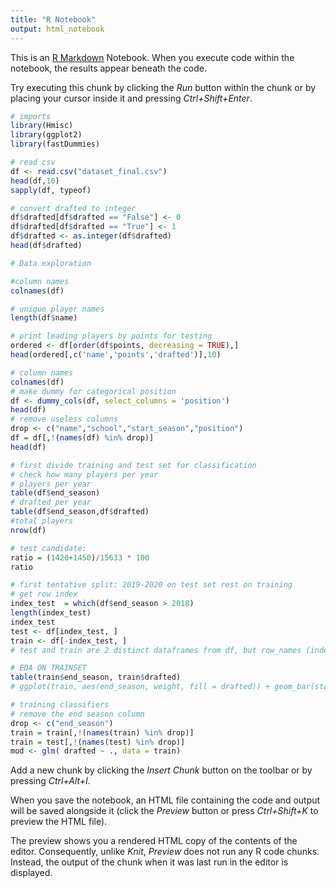 ---
title: "R Notebook"
output: html_notebook
---

This is an [R Markdown](http://rmarkdown.rstudio.com) Notebook. When you execute code within the notebook, the results appear beneath the code. 

Try executing this chunk by clicking the *Run* button within the chunk or by placing your cursor inside it and pressing *Ctrl+Shift+Enter*. 

```{r}
# imports
library(Hmisc)
library(ggplot2)
library(fastDummies)
```

```{r}
# read csv
df <- read.csv("dataset_final.csv")
head(df,10)
sapply(df, typeof)
```

```{r}
# convert drafted to integer
df$drafted[df$drafted == "False"] <- 0
df$drafted[df$drafted == "True"] <- 1
df$drafted <- as.integer(df$drafted)
head(df$drafted)
```

```{r}
# Data exploration

#column names
colnames(df)

# unique player names
length(df$name)

# print leading players by points for testing
ordered <- df[order(df$points, decreasing = TRUE),] 
head(ordered[,c('name','points','drafted')],10)
```
```{r}
# column names
colnames(df)
# make dummy for categorical position
df <- dummy_cols(df, select_columns = 'position')
head(df)
# remove useless columns
drop <- c("name","school","start_season","position")
df = df[,!(names(df) %in% drop)]
head(df)
```


```{r}
# first divide training and test set for classification
# check how many players per year
# players per year
table(df$end_season)
# drafted per year
table(df$end_season,df$drafted)
#total players
nrow(df)

# test candidate:
ratio = (1420+1450)/15633 * 100
ratio

# first tentative split: 2019-2020 on test set rest on training
# get row index
index_test  = which(df$end_season > 2018)
length(index_test)
index_test
test <- df[index_test, ]
train <- df[-index_test, ]
# test and train are 2 distinct dataframes from df, but row_names (index) are not resetted
```
```{r}
# EDA ON TRAINSET
table(train$end_season, train$drafted)
# ggplot(train, aes(end_season, weight, fill = drafted)) + geom_bar(stat = "identity", position=position_dodge()) # DISCOVER HOW TO GET THE Y = COUNT AND GET THE BAR SIDE BY SIDE
```

```{r}
# training classifiers
# remove the end season column
drop <- c("end_season")
train = train[,!(names(train) %in% drop)]
train = test[,!(names(test) %in% drop)]
mod <- glm( drafted ~ ., data = train)

```


Add a new chunk by clicking the *Insert Chunk* button on the toolbar or by pressing *Ctrl+Alt+I*.

When you save the notebook, an HTML file containing the code and output will be saved alongside it (click the *Preview* button or press *Ctrl+Shift+K* to preview the HTML file).

The preview shows you a rendered HTML copy of the contents of the editor. Consequently, unlike *Knit*, *Preview* does not run any R code chunks. Instead, the output of the chunk when it was last run in the editor is displayed.
